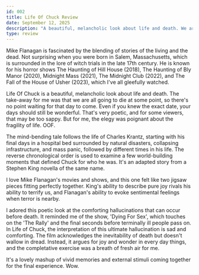 ```yaml
---
id: 002
title: Life Of Chuck Review
date: September 12, 2025
description: "A beautiful, melancholic look about life and death. We are all going to die so there's no point waiting for the day to come. Even if you knew the exact date, your days should still be wonderful."
type: review
---
```


Mike Flanagan is fascinated by the blending of stories of the living and the dead. Not surprising when you were born in Salem, Massachusetts, which is surrounded in the lore of witch trials in the late 17th century. He is known for his horror shows The Haunting of Hill House (2018), The Haunting of Bly Manor (2020), Midnight Mass (2021), The Midnight Club (2022), and The Fall of the House of Usher (2023), which I've all gleefully watched.

Life Of Chuck is a beautiful, melancholic look about life and death. The take-away for me was that we are all going to die at some point, so there's no point waiting for that day to come. Even if you knew the exact date, your days should still be wonderful. That's very poetic, and for some viewers, that may be too sappy. But for me, the elegy was poignant about the fragility of life. OOF.

The mind-bending tale follows the life of Charles Krantz, starting with his final days in a hospital bed surrounded by natural disasters, collapsing infrastructure, and mass panic, followed by different times in his life. The reverse chronological order is used to examine a few world-building moments that defined Chuck for who he was. It's an adapted story from a Stephen King novella of the same name.

I love Mike Flanagan's movies and shows, and this one felt like two jigsaw pieces fitting perfectly together. King's ability to describe pure joy rivals his ability to terrify us, and Flanagan's ability to evoke sentimental feelings when terror is nearby.

I adored this poetic look at the comforting hallucinations that can occur before death. It reminded me of the show, 'Dying For Sex', which touches on the 'The Rally' and the final seconds before terminally ill people pass on. In Life of Chuck, the interpretation of this ultimate hallucination is sad and comforting. The film acknowledges the inevitability of death but doesn't wallow in dread. Instead, it argues for joy and wonder in every day things, and the completative exercise was a breath of fresh air for me.

It's a lovely mashup of vivid memories and external stimuli coming together for the final experience. Wow.
